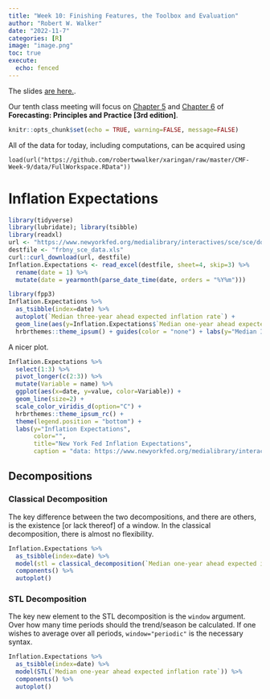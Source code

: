 ```yaml
---
title: "Week 10: Finishing Features, the Toolbox and Evaluation"
author: "Robert W. Walker"
date: "2022-11-7"
categories: [R]
image: "image.png"
toc: true
execute: 
  echo: fenced
---
```


The slides [are here.](https://robertwwalker.github.io/xaringan/CMF-Week-10/index.html).

Our tenth class meeting will focus on [Chapter 5](https://otexts.com/fpp3/toolbox.html) and [Chapter 6](https://otexts.com/fpp3/judgmental.html)  of __Forecasting: Principles and Practice [3rd edition]__. 

```r
knitr::opts_chunk$set(echo = TRUE, warning=FALSE, message=FALSE)
```


All of the data for today, including computations, can be acquired using 

```
load(url("https://github.com/robertwwalker/xaringan/raw/master/CMF-Week-9/data/FullWorkspace.RData"))
```

# Inflation Expectations

```r
library(tidyverse)
library(lubridate); library(tsibble)
library(readxl)
url <- "https://www.newyorkfed.org/medialibrary/interactives/sce/sce/downloads/data/frbny-sce-data.xls"
destfile <- "frbny_sce_data.xls"
curl::curl_download(url, destfile)
Inflation.Expectations <- read_excel(destfile, sheet=4, skip=3) %>%
  rename(date = 1) %>% 
  mutate(date = yearmonth(parse_date_time(date, orders = "%Y%m")))
```

```r
library(fpp3)
Inflation.Expectations %>% 
  as_tsibble(index=date) %>% 
  autoplot(`Median three-year ahead expected inflation rate`) + 
  geom_line(aes(y=Inflation.Expectations$`Median one-year ahead expected inflation rate`, color="red")) +
  hrbrthemes::theme_ipsum() + guides(color = "none") + labs(y="Median Inflation Expectations: 1 year (red) and 3 year (black)")
```

A nicer plot.

```r
Inflation.Expectations %>% 
  select(1:3) %>% 
  pivot_longer(c(2:3)) %>%
  mutate(Variable = name) %>%
  ggplot(aes(x=date, y=value, color=Variable)) +
  geom_line(size=2) +
  scale_color_viridis_d(option="C") +
  hrbrthemes::theme_ipsum_rc() +
  theme(legend.position = "bottom") +
  labs(y="Inflation Expectations", 
       color="",
       title="New York Fed Inflation Expectations",
       caption = "data: https://www.newyorkfed.org/medialibrary/interactives/sce/sce/downloads/data/frbny-sce-data.xlsx")
```

## Decompositions

### Classical Decomposition

The key difference between the two decompositions, and there are others, is the existence [or lack thereof] of a window.  In the classical decomposition, there is almost no flexibility.

```r
Inflation.Expectations %>% 
  as_tsibble(index=date) %>% 
  model(stl = classical_decomposition(`Median one-year ahead expected inflation rate` ~ season(12))) %>%
  components() %>% 
  autoplot()
```

### STL Decomposition

The key new element to the STL decomposition is the `window` argument.  Over how many time periods should the trend/season be calculated.  If one wishes to average over all periods, `window="periodic"` is the necessary syntax.

```r
Inflation.Expectations %>% 
  as_tsibble(index=date) %>% 
  model(STL(`Median one-year ahead expected inflation rate`)) %>%
  components() %>% 
  autoplot()
```

